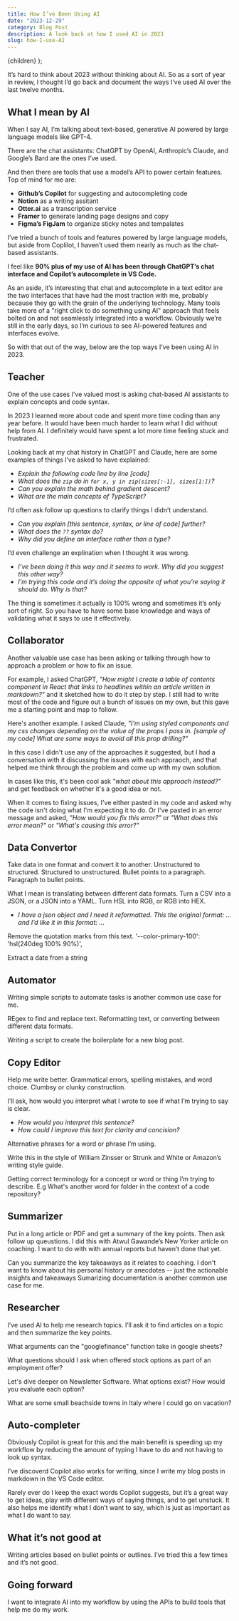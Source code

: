 ```yaml
---
title: How I’ve Been Using AI
date: "2023-12-29"
category: Blog Post
description: A look back at how I used AI in 2023
slug: how-I-use-AI
---
```


  <BlogPostLayout meta={meta}>{children}</BlogPostLayout>
);


It’s hard to think about 2023 without thinking about AI. So as a sort of year in review, I thought I’d go back and document the ways I’ve used AI over the last twelve months.

## What I mean by AI
When I say AI, I’m talking about text-based, generative AI powered by large language models like GPT-4. 

There are the chat assistants: ChatGPT by OpenAI, Anthropic’s Claude, and Google’s Bard are the ones I’ve used.

And then there are tools that use a model’s API to power certain features. Top of mind for me are:

- **Github’s Copilot** for suggesting and autocompleting code
- **Notion** as a writing assitant 
- **Otter.ai** as a transcription service
- **Framer** to generate landing page designs and copy
- **Figma’s FigJam** to organize sticky notes and tempalates

I’ve tried a bunch of tools and features powered by large language models, but aside from Coplilot, I haven’t used them nearly as much as the chat-based assistants.

I feel like **90% plus of my use of AI has been through ChatGPT’s chat interface and Copilot’s autocomplete in VS Code.**

As an aside, it’s interesting that chat and autocomplete in a text editor are the two interfaces that have had the most traction with me, probably because they go with the grain of the underlying technology. Many tools take more of a "right click to do something using AI" approach that feels bolted on and not seamlessly integrated into a workflow. Obviously we’re still in the early days, so I’m curious to see AI-powered features and interfaces evolve. 

So with that out of the way, below are the top ways I’ve been using AI in 2023. 

## Teacher
One of the use cases I’ve valued most is asking chat-based AI assistants to explain concepts and code syntax. 

In 2023 I learned more about code and spent more time coding than any year before. It would have been much harder to learn what I did without help from AI. I definitely would have spent a lot more time feeling stuck and frustrated. 

Looking back at my chat history in ChatGPT and Claude, here are some examples of things I’ve asked to have explained:

- *Explain the following code line by line [code]*
- *What does the `zip` do in `for x, y in zip(sizes[:-1], sizes[1:])`?*
- *Can you explain the math behind gradient descent?*
- *What are the main concepts of TypeScript?*

I’d often ask follow up questions to clarify things I didn’t understand.
- *Can you explain [this sentence, syntax, or line of code] further?*
- *What does the `??` syntax do?*
- *Why did you define an interface rather than a type?*

I’d even challenge an explination when I thought it was wrong.
- *I’ve been doing it this way and it seems to work. Why did you suggest this other way?*
- *I’m trying this code and it’s doing the opposite of what you’re saying it should do. Why is that?*

The thing is sometimes it actually is 100% wrong and sometimes it’s only sort of right. So you have to have some base knowledge and ways of validating what it says to use it effectively. 


## Collaborator
Another valuable use case has been asking or talking through how to approach a problem or how to fix an issue. 

For example, I asked ChatGPT, *"How might I create a table of contents component in React that links to headlines within an article written in markdown?"* and it sketched how to do it step by step. I still had to write most of the code and figure out a bunch of issues on my own, but this gave me a starting point and map to follow. 

Here's another example. I asked Claude, *"I'm using styled components and my css changes depending on the value of the props I pass in. [sample of my code] What are some ways to avoid all this prop drilling?"* 

In this case I didn't use any of the approaches it suggested, but I had a conversation with it discussing the issues with each appraoch, and that helped me think through the problem and come up with my own solution.

In cases like this, it's been cool ask *"what about this approach instead?"* and get feedback on whether it's a good idea or not.

When it comes to fixing issues, I've either pasted in my code and asked why the code isn't doing what I'm expecting it to do. Or I've pasted in an error message and asked, *"How would you fix this error?"* or *"What does this error mean?"* or *"What's causing this error?"* 

## Data Convertor 
Take data in one format and convert it to another.
Unstructured to structured. Structured to unstructured.
Bullet points to a paragraph. Paragraph to bullet points.

What I mean is translating between different data formats. Turn a CSV into a JSON, or a JSON into a YAML. Turn HSL into RGB, or RGB into HEX. 

- *I have a json object and I need it reformatted. This the original format: ... and I’d like it in this format: ...*

Remove the quotation marks from this text. '--color-primary-100': 'hsl(240deg 100% 90%)',

Extract a date from a string

## Automator

Writing simple scripts to automate tasks is another common use case for me.

REgex to find and replace text.
Reformatting text, or converting between different data formats.

Writing a script to create the boilerplate for a new blog post. 


## Copy Editor 
Help me write better. Grammatical errors, spelling mistakes, and word choice. Clumbsy or clunky construction. 

I’ll ask, how would you interpret what I wrote to see if what I’m trying to say is clear.
- *How would you interpret this sentence?*
- *How could I improve this text for clarity and concision?*

Alternative phrases for a word or phrase I’m using.

Write this in the style of William Zinsser or Strunk and White or Amazon’s writing style guide.

Getting correct terminology for a concept or word or thing I’m trying to describe. E.g What's another word for folder in the context of a code repository?


## Summarizer
Put in a long article or PDF and get a summary of the key points. Then ask follow up queustions. I did this with Atwul Gawande’s New Yorker article on coaching. I want to do with with annual reports but haven’t done that yet. 

Can you summarize the key takeaways as it relates to coaching. I don't want to know about his personal history or anecdotes -- just the actionable insights and takeaways
Sumarizing documentation is another common use case for me.

## Researcher
I’ve used AI to help me research topics. I’ll ask it to find articles on a topic and then summarize the key points.

What arguments can the "googlefinance" function take in google sheets?

What questions should I ask when offered stock options as part of an employment offer?

Let's dive deeper on Newsletter Software. What options exist? How would you evaluate each option?

What are some small beachside towns in Italy where I could go on vacation?

## Auto-completer 
Obviously Copilot is great for this and the main benefit is speeding up my workflow by reducing the amount of typing I have to do and not having to look up syntax.

I’ve discoverd Copilot also works for writing, since I write my blog posts in markdown in the VS Code editor. 

Rarely ever do I keep the exact words Copilot suggests, but it’s a great way to get ideas, play with different ways of saying things, and to get unstuck. It also helps me identify what I don’t want to say, which is just as important as what I do want to say.

## What it’s not good at
Writing articles based on bullet points or outlines. I’ve tried this a few times and it’s not good.

## Going forward
I want to integrate AI into my workflow by using the APIs to build tools that help me do my work.